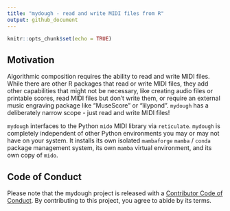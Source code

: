 ```yaml
---
title: "mydough - read and write MIDI files from R"
output: github_document
---
```


```r
knitr::opts_chunk$set(echo = TRUE)
```

## Motivation
Algorithmic composition requires the ability to read and write MIDI
files. While there are other R packages that read or write MIDI
files, they add other capabilities that might not be necessary,
like creating audio files or printable scores, read MIDI files but
don't write them, or require an external music engraving package
like "MuseScore" or "lilypond". `mydough` has a deliberately
narrow scope - just read and write MIDI files!

`mydough` interfaces to the Python `mido` MIDI library via
`reticulate`. `mydough` is completely independent of other Python
environments you may or may not have on your system. It installs
its own isolated `mambaforge` `mamba` / `conda` package management
system, its own `mamba` virtual environment, and its own copy of
`mido`.

## Code of Conduct
  
Please note that the mydough project is released with a [Contributor Code of
Conduct](https://contributor-covenant.org/version/2/1/CODE_OF_CONDUCT.html). By
contributing to this project, you agree to abide by its terms.
